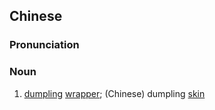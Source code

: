 {{also|饺子皮}}
==Chinese==
{{zh-forms|s=饺子皮|type=21}}

===Pronunciation===
{{zh-pron
|m=jiǎozipí
|c=gaau2 zi2 pei4
|cat=n
}}

===Noun===
{{zh-noun}}

# [[dumpling]] [[wrapper]]; (Chinese) dumpling [[skin]]
